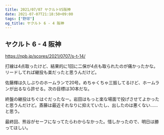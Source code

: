 ```yaml
---
title: 2021/07/07 ヤクルトVS阪神
date: 2021-07-07T21:18:50+09:00
tags: ["野球"]
og_title: ヤクルト 6 - 4 阪神
---
```


## ヤクルト 6 - 4 阪神

https://npb.jp/scores/2021/0707/s-t-14/


打線は4点取ったけど、結果的に1回に二保が4点も取られたのが痛かったかな。リードしてれば継投も楽だったと思うんだけど。

佐藤輝は久しぶりのホームランで20号。めちゃくちゃ三振してるけど、ホームランが出るなら許せる。次の目標は30本だな。

終盤の継投はちぐはぐだったなー。岩田はもっと楽な場面で投げさせてよかったと思うんだけど。斎藤は最近それなりに抑えていたし、出したのは悪くない……と思う。

最終回、熊谷がセーフになってたらわからなかった。惜しかったので、明日は勝ってほしい。